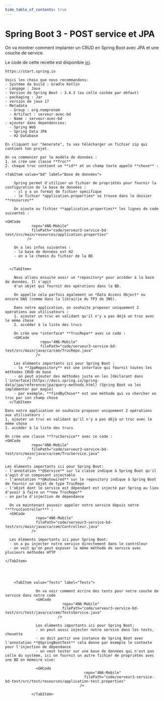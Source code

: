 ```yaml
---
hide_table_of_contents: true
---
```


# Spring Boot 3 - POST service et JPA

On va montrer comment implanter un CRUD en Spring Boot avec JPA et une couche de service.

Le code de cette recette est disponible [ici](https://github.com/departement-info-cem/4N6-Mobile/tree/main/code/serveur3-service-bd-test/).


<Tabs queryString="recette-spring-controler-get">
  <TabItem value="Spring-Initializr" label="Initialiser le projet">

    https://start.spring.io

    Voici les choix que nous recommandons:
    - Système de build : Gradle Kotlin
    - Langage : Java
    - Version de Spring Boot : 3.4.3 (ou celle cochée par défaut)
    - packaging : Jar
    - version de java 17
    - Metadata
      - Group : org.nomprenom
      - Artifact : serveur-avec-bd
      - Name : serveur-avec-bd
    - ajouter dans dependencies:
      - Spring Web
      - Spring Data JPA
      - H2 Database

    En cliquant sur "Generate", tu vas télécharger un fichier zip qui contient ton projet.

  </TabItem>
  <TabItem value="ide" label="Modèle de données">

    On va commencer par le modèle de données :
    1. on crée une classe **Truc**
    2. chaque truc contient un **id** et un champ texte appelé **chose** :

<GHCode
            repo="4N6-Mobile"
            filePath="code/serveur3-service-bd-test/src/main/java/ca/cem/Truc.java"
          />

  </TabItem>

    <TabItem value="bd" label="Base de données">

        Spring permet d'utiliser un fichier de propriétés pour fournir la configuration de la base de données :
        - il y a un format de fichier spécifique
        - le fichier *application.properties* se trouve dans le dossier **resources**

        On ajoute au fichier **application.properties** les lignes de code suivantes :

    <GHCode
                repo="4N6-Mobile"
                filePath="code/serveur3-service-bd-test/src/main/resources/application.properties"
              />

        On a les infos suivantes :
        - la base de données est H2
        - on a le chemin du fichier de la BD


      </TabItem>

  <TabItem value="Repository" label="Repository">

        Nous allons ensuite avoir un *repository* pour accéder à la base de données. Il s'agit
        d'un objet qui fournit des opérations dans la BD.

        On appelle cela parfois également un *Data Access Object* ou encore DAO (comme dans la librairie du TP3 de 3N5).

        Dans notre application, on souhaite proposer uniquement 2 opérations aux utilisateurs :
        1. ajouter un truc en validant qu'il n'y a pas déjà un truc avec le même chose
        2. accéder à la liste des trucs

        On crée une *interface* **TrucRepo** avec ce code :
        <GHCode
                    repo="4N6-Mobile"
                    filePath="code/serveur3-service-bd-test/src/main/java/ca/cem/TrucRepo.java"
                  />

        Les éléments importants ici pour Spring Boot :
        - le **JpaRepository** est une interface qui fournit toutes les méthodes CRUD de base
        - on peut ajouter des méthodes juste en les [déclarant dans l'interface](https://docs.spring.io/spring-data/jpa/reference/jpa/query-methods.html) (Spring Boot va les implémenter par magie)
        - par exemple, **findByChose** est une méthode qui va chercher un truc par son champ chose
      </TabItem>

  <TabItem value="Service" label="Classe de service">

    Dans notre application on souhaite proposer uniquement 2 opérations aux utilisateurs :
    1. ajouter un truc en validant qu'il n'y a pas déjà un truc avec le même chose
    2. accéder à la liste des trucs

    On crée une classe **TrucService** avec ce code :
    <GHCode
                repo="4N6-Mobile"
                filePath="code/serveur3-service-bd-test/src/main/java/ca/cem/TrucService.java"
              />

    Les éléments importants ici pour Spring Boot:
    - l'annotation **@Service** sur la classe indique à Spring Boot qu'il s'agit d'un composant injectable
    - l'annotation **@Autowired** sur le repository indique à Spring Boot de fournir un objet de type TrucRepo
    - l'objet dont le service est dépendant est injecté par Spring au lieu d'avoir à faire un **new TrucRepo**
    - on parle d'injection de dépendance

  </TabItem>

  <TabItem value="Controler" label="Contrôleur">

      On va maintenant pouvoir appeler notre service depuis notre ***TrucController*** :
      <GHCode
                  repo="4N6-Mobile"
                  filePath="code/serveur3-service-bd-test/src/main/java/ca/cem/Controlleur.java"
                />

      Les éléments importants ici pour Spring Boot:
      - on a pu injecter notre service directement dans le contrôleur
      - on voit qu'on peut exposer la même méthode de service avec plusieurs méthodes HTTP

    </TabItem>




        <TabItem value="Tests" label="Tests">

                  On va voir comment écrire des tests pour notre couche de service dans notre code
                  <GHCode
                              repo="4N6-Mobile"
                              filePath="code/serveur3-service-bd-test/src/test/java/ca/cem/TestsService.java"
                            />

                  Les éléments importants ici pour Spring Boot:
                  - on peut aussi injecter notre service dans les tests, chouette
                  - on doit partir une instance de Spring Boot avec l'annotation **@SpringBootTest** cela donne par exemple le contexte pour l'injection de dépendance
                  - on veut tester sur une base de données qui n'est pas celle du système, ici on fournit un autre fichier de propriétés avec une BD en mémoire vive:

                  <GHCode
                                        repo="4N6-Mobile"
                                        filePath="code/serveur3-service-bd-test/src/test/resources/application-test.properties"
                                      />

                </TabItem>

</Tabs>
